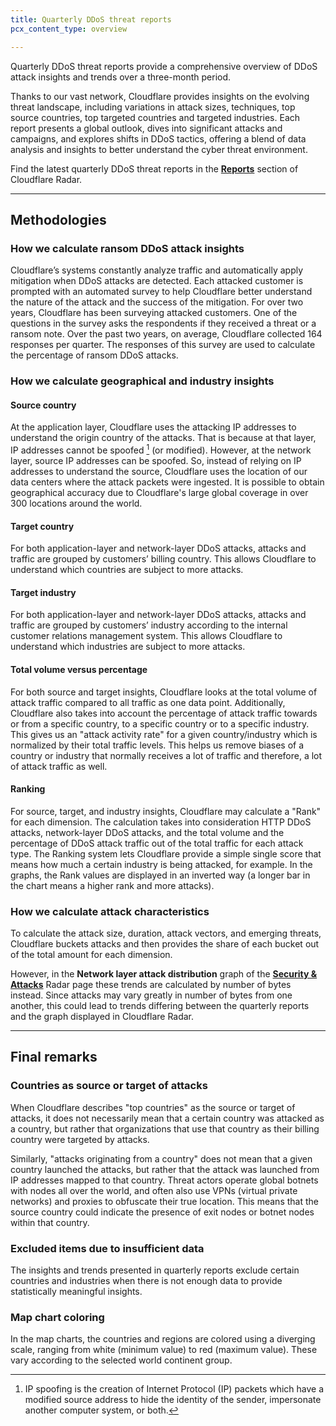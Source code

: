```yaml
---
title: Quarterly DDoS threat reports
pcx_content_type: overview

---
```



Quarterly DDoS threat reports provide a comprehensive overview of <GlossaryTooltip term="distributed denial-of-service (DDoS) attack">DDoS attack</GlossaryTooltip> insights and trends over a three-month period.

Thanks to our vast network, Cloudflare provides insights on the evolving threat landscape, including variations in attack sizes, techniques, top source countries, top targeted countries and targeted industries. Each report presents a global outlook, dives into significant attacks and campaigns, and explores shifts in DDoS tactics, offering a blend of data analysis and insights to better understand the cyber threat environment.

Find the latest quarterly DDoS threat reports in the [**Reports**](https://radar.cloudflare.com/reports) section of Cloudflare Radar.

***

## Methodologies

### How we calculate ransom DDoS attack insights

Cloudflare’s systems constantly analyze traffic and automatically apply mitigation when DDoS attacks are detected. Each attacked customer is prompted with an automated survey to help Cloudflare better understand the nature of the attack and the success of the mitigation. For over two years, Cloudflare has been surveying attacked customers. One of the questions in the survey asks the respondents if they received a threat or a ransom note. Over the past two years, on average, Cloudflare collected 164 responses per quarter. The responses of this survey are used to calculate the percentage of ransom DDoS attacks.

### How we calculate geographical and industry insights

#### Source country

At the application layer, Cloudflare uses the attacking IP addresses to understand the origin country of the attacks. That is because at that layer, IP addresses cannot be spoofed [^1] (or modified). However, at the network layer, source IP addresses can be spoofed. So, instead of relying on IP addresses to understand the source, Cloudflare uses the location of our data centers where the attack packets were ingested. It is possible to obtain geographical accuracy due to Cloudflare's large global coverage in over 300 locations around the world.

[^1]: IP spoofing is the creation of Internet Protocol (IP) packets which have a modified source address to hide the identity of the sender, impersonate another computer system, or both.

#### Target country

For both application-layer and network-layer DDoS attacks, attacks and traffic are grouped by customers’ billing country. This allows Cloudflare to understand which countries are subject to more attacks.

#### Target industry

For both application-layer and network-layer DDoS attacks, attacks and traffic are grouped by customers’ industry according to the internal customer relations management system. This allows Cloudflare to understand which industries are subject to more attacks.

#### Total volume versus percentage

For both source and target insights, Cloudflare looks at the total volume of attack traffic compared to all traffic as one data point. Additionally, Cloudflare also takes into account the percentage of attack traffic towards or from a specific country, to a specific country or to a specific industry. This gives us an "attack activity rate" for a given country/industry which is normalized by their total traffic levels. This helps us remove biases of a country or industry that normally receives a lot of traffic and therefore, a lot of attack traffic as well.

#### Ranking

For source, target, and industry insights, Cloudflare may calculate a "Rank" for each dimension. The calculation takes into consideration HTTP DDoS attacks, network-layer DDoS attacks, and the total volume and the percentage of DDoS attack traffic out of the total traffic for each attack type. The Ranking system lets Cloudflare provide a simple single score that means how much a certain industry is being attacked, for example. In the graphs, the Rank values are displayed in an inverted way (a longer bar in the chart means a higher rank and more attacks).

### How we calculate attack characteristics

To calculate the attack size, duration, attack vectors, and emerging threats, Cloudflare buckets attacks and then provides the share of each bucket out of the total amount for each dimension.

However, in the **Network layer attack distribution** graph of the [**Security & Attacks**](https://radar.cloudflare.com/security-and-attacks) Radar page these trends are calculated by number of bytes instead. Since attacks may vary greatly in number of bytes from one another, this could lead to trends differing between the quarterly reports and the graph displayed in Cloudflare Radar.

***

## Final remarks

### Countries as source or target of attacks

When Cloudflare describes "top countries" as the source or target of attacks, it does not necessarily mean that a certain country was attacked as a country, but rather that organizations that use that country as their billing country were targeted by attacks.

Similarly, "attacks originating from a country" does not mean that a given country launched the attacks, but rather that the attack was launched from IP addresses mapped to that country. Threat actors operate global botnets with nodes all over the world, and often also use <GlossaryTooltip term="Virtual Private Network (VPN)">VPNs (virtual private networks)</GlossaryTooltip> and proxies to obfuscate their true location. This means that the source country could indicate the presence of exit nodes or botnet nodes within that country.

### Excluded items due to insufficient data

The insights and trends presented in quarterly reports exclude certain countries and industries when there is not enough data to provide statistically meaningful insights.

### Map chart coloring

In the map charts, the countries and regions are colored using a diverging scale, ranging from white (minimum value) to red (maximum value). These vary according to the selected world continent group.
